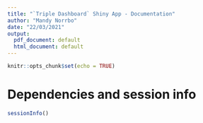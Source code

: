 ```yaml
---
title: "`Triple Dashboard` Shiny App - Documentation"
author: "Mandy Norrbo"
date: "22/03/2021"
output:
  pdf_document: default
  html_document: default
---
```



```r
knitr::opts_chunk$set(echo = TRUE)

```

# Dependencies and session info
```r
sessionInfo()
```

